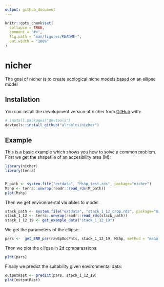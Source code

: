 ```yaml
---
output: github_document
---
```


<!-- README.md is generated from README.Rmd. Please edit that file -->

```r
knitr::opts_chunk$set(
  collapse = TRUE,
  comment = "#>",
  fig.path = "man/figures/README-",
  out.width = "100%"
)
```

# nicher

<!-- badges: start -->
<!-- badges: end -->

The goal of nicher is to create ecological niche models based on
an ellipse model

## Installation

You can install the development version of nicher from [GitHub](https://github.com/) with:

``` r
# install.packages("devtools")
devtools::install_github("alrobles/nicher")
```

## Example

This is a basic example which shows you how to solve a common problem. First we
get the shapefile of an accesibility area (M):

```r
library(nicher)
library(terra)


M_path <- system.file("extdata", "Mshp_test.rds", package="nicher")
Mshp <- terra::unwrap(readr::read_rds(M_path))
plot(Mshp)
```


Then we get environmental variables to model:
```r

stack_path <- system.file("extdata", "stack_1_12_crop.rds", package="nicher")
stack_1_12 <- terra::unwrap(readr::read_rds(stack_path))
stack_1_12_19 <- get_example_data("stack_1_12_19")

```

We get the parameters of the ellipse:

```r

pars <-  get_ENM_par(rawSpOccPnts, stack_1_12_19, Mshp, method = "mahalanobis")
```


Then we plot the ellipse in 2d comparassions:
```r
plot(pars)
```

Finally we predict the suitability given environmental data:
```r
outputRast <- predict(pars, stack_1_12_19)
plot(outputRast)

```

